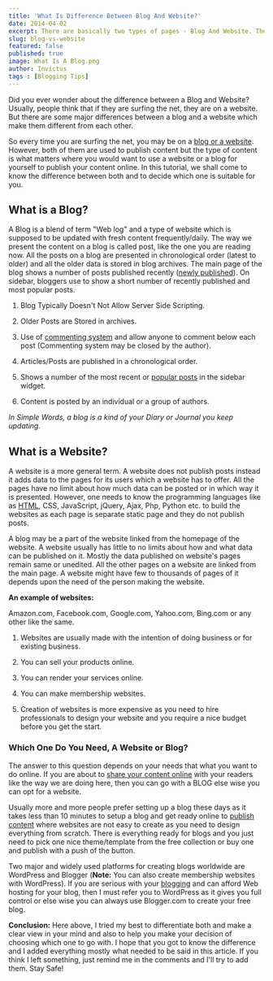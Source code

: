```yaml
---
title: 'What Is Difference Between Blog And Website?'
date: 2014-04-02
excerpt: There are basically two types of pages - Blog And Website. They sound similar, but there're some differences. In this article, I'll cover them.
slug: blog-vs-website
featured: false
published: true
image: What Is A Blog.png
author: Invictus
tags : [Blogging Tips]
---
```


Did you ever wonder about the difference between a Blog and Website? Usually, people think that if they are surfing the net, they are on a website. But there are some major differences between a blog and a website which make them different from each other. 

So every time you are surfing the net, you may be on a [blog or a website](https://www.twistblogg.com/2018/09/know-if-website-is-using-wordpress.html). However, both of them are used to publish content but the type of content is what matters where you would want to use a website or a blog for yourself to publish your content online. In this tutorial, we shall come to know the difference between both and to decide which one is suitable for you.  
  

## What is a Blog?


A Blog is a blend of term "Web log" and a type of website which is supposed to be updated with fresh content frequently/daily. The way we present the content on a blog is called post, like the one you are reading now. All the posts on a blog are presented in chronological order (latest to older) and all the older data is stored in blog archives. The main page of the blog shows a number of posts published recently ([newly published](https://www.twistblogg.com/2019/09/show-published-and-last-updated-date-in-blogger-post.html)). On sidebar, bloggers use to show a short number of recently published and most popular posts.  
  

  
1) Blog Typically Doesn't Not Allow Server Side Scripting.  

2) Older Posts are Stored in archives.  

3) Use of [commenting system](https://www.twistblogg.com/2019/09/fix-disqus-commenting-system-issues.html) and allow anyone to comment below each post (Commenting system may be closed by the author).

4) Articles/Posts are published in a chronological order.

5) Shows a number of the most recent or [popular posts](https://www.twistblogg.com/2014/02/stylish-popular-posts-widget-with-count-box.html) in the sidebar widget.

6) Content is posted by an individual or a group of authors.


_In Simple Words, a blog is a kind of your Diary or Journal you keep updating._

  

## What is a Website?


A website is a more general term. A website does not publish posts instead it adds data to the pages for its users which a website has to offer. All the pages have no limit about how much data can be posted or in which way it is presented. However, one needs to know the programming languages like as [HTML](https://www.twistblogg.com/2015/06/add-html-signature-in-gmail-with-social-icons.html), CSS, JavaScript, jQuery, Ajax, Php, Python etc. to build the websites as each page is separate static page and they do not publish posts. 

A blog may be a part of the website linked from the homepage of the website. A website usually has little to no limits about how and what data can be published on it. Mostly the data published on website's pages remain same or unedited. All the other pages on a website are linked from the main page. A website might have few to thousands of pages of it depends upon the need of the person making the website.  
  
  
  

**An example of websites:** 

Amazon.com, Facebook.com, Google.com, Yahoo.com, Bing.com or any other like the same.

1) Websites are usually made with the intention of doing business or for existing business.

2) You can sell your products online.

3) You can render your services online.

4) You can make membership websites.

5) Creation of websites is more expensive as you need to hire professionals to design your website and you require a nice budget before you get the start.

  


### Which One Do You Need, A Website or Blog?

The answer to this question depends on your needs that what you want to do online. If you are about to [share your content online](https://www.twistblogg.com/2015/08/add-custom-social-media-share-buttons-to-blogger-posts.html) with your readers like the way we are doing here, then you can go with a BLOG else wise you can opt for a website. 

Usually more and more people prefer setting up a blog these days as it takes less than 10 minutes to setup a blog and get ready online to [publish content](https://www.twistblogg.com/2014/02/top-5-must-do-seo-things-before-publishing-your-articles.html) where websites are not easy to create as you need to design everything from scratch. There is everything ready for blogs and you just need to pick one nice theme/template from the free collection or buy one and publish with a push of the button. 

Two major and widely used platforms for creating blogs worldwide are WordPress and Blogger (**Note:** You can also create membership websites with WordPress). If you are serious with your [blogging](https://www.twistblogg.com/2014/01/How-To-Add-Meta-Tags-To-Blogger-Posts.html) and can afford Web hosting for your blog, then I must refer you to WordPress as it gives you full control or else wise you can always use Blogger.com to create your free blog.


**Conclusion:** Here above, I tried my best to differentiate both and make a clear view in your mind and also to help you make your decision of choosing which one to go with. I hope that you got to know the difference and I added everything mostly what needed to be said in this article. If you think I left something, just remind me in the comments and I'll try to add them. Stay Safe!